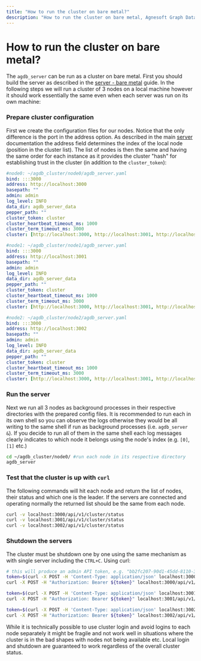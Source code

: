 ```yaml
---
title: "How to run the cluster on bare metal?"
description: "How to run the cluster on bare metal, Agnesoft Graph Database"
---
```



# How to run the cluster on bare metal?

The `agdb_server` can be run as a cluster on bare metal. First you should build the server as described in the [server - bare metal](/docs/guides/server-bare-metal) guide. In the following steps we will run a cluster of 3 nodes on a local machine however it should work essentially the same even when each server was run on its own machine:

<Steps>

### Prepare cluster configuration

First we create the configuration files for our nodes. Notice that the only difference is the port in the address option. As described in the main [server](/docs/references/server) documentation the address field determines the index of the local node (position in the cluster list). The list of nodes is then the same and having the same order for each instance as it provides the cluster "hash" for establishing trust in the cluster (in addition to the `cluster_token`):

```yaml
#node0: ~/agdb_cluster/node0/agdb_server.yaml
bind: :::3000
address: http://localhost:3000
basepath: ""
admin: admin
log_level: INFO
data_dir: agdb_server_data
pepper_path: ""
cluster_token: cluster
cluster_heartbeat_timeout_ms: 1000
cluster_term_timeout_ms: 3000
cluster: [http://localhost:3000, http://localhost:3001, http://localhost:3002]

#node1: ~/agdb_cluster/node1/agdb_server.yaml
bind: :::3000
address: http://localhost:3001
basepath: ""
admin: admin
log_level: INFO
data_dir: agdb_server_data
pepper_path: ""
cluster_token: cluster
cluster_heartbeat_timeout_ms: 1000
cluster_term_timeout_ms: 3000
cluster: [http://localhost:3000, http://localhost:3001, http://localhost:3002]

#node2: ~/agdb_cluster/node2/agdb_server.yaml
bind: :::3000
address: http://localhost:3002
basepath: ""
admin: admin
log_level: INFO
data_dir: agdb_server_data
pepper_path: ""
cluster_token: cluster
cluster_heartbeat_timeout_ms: 1000
cluster_term_timeout_ms: 3000
cluster: [http://localhost:3000, http://localhost:3001, http://localhost:3002]
```

### Run the server

Next we run all 3 nodes as background processes in their respective directories with the prepared config files. It is recommended to run each in its own shell so you can observe the logs otherwise they would be all writing to the same shell if run as background processes (i.e. `agdb_server &`). If you decide to run all of them in the same shell each log messages clearly indicates to which node it belongs using the node's index (e.g. `[0]`, `[1]` etc.)

```bash
cd ~/agdb_cluster/node0/ #run each node in its respective directory
agdb_server
```

### Test that the cluster is up with `curl`

The following commands will hit each node and return the list of nodes, their status and which one is the leader. If the servers are connected and operating normally the returned list should be the same from each node.

```bash
curl -v localhost:3000/api/v1/cluster/status
curl -v localhost:3001/api/v1/cluster/status
curl -v localhost:3002/api/v1/cluster/status
```

### Shutdown the servers

The cluster must be shutdown one by one using the same mechanism as with single server including the `CTRL+C`. Using curl:

```bash
# this will produce an admin API token, e.g. "bb2fc207-90d1-45dd-8110-3247c4753cd5"
token=$(curl -X POST -H 'Content-Type: application/json' localhost:3000/api/v1/user/login -d '{"username":"admin","password":"admin"}')
curl -X POST -H "Authorization: Bearer ${token}" localhost:3000/api/v1/admin/shutdown

token=$(curl -X POST -H 'Content-Type: application/json' localhost:3001/api/v1/user/login -d '{"username":"admin","password":"admin"}')
curl -X POST -H "Authorization: Bearer ${token}" localhost:3001/api/v1/admin/shutdown

token=$(curl -X POST -H 'Content-Type: application/json' localhost:3002/api/v1/user/login -d '{"username":"admin","password":"admin"}')
curl -X POST -H "Authorization: Bearer ${token}" localhost:3002/api/v1/admin/shutdown
```

While it is technically possible to use cluster login and avoid logins to each node separately it might be fragile and not work well in situations where the cluster is in the bad shapes with nodes not being available etc. Local login and shutdown are guaranteed to work regardless of the overall cluster status.

</Steps>
